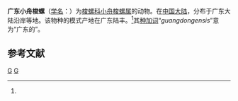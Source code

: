 {{Speciesbox
| taxon = Cymbovula guangdongensis
| binomial_authority = (Ma, 1997)<ref name='id10754'>{{cite web| url =http://www.bioinfo.cn/db05/BjdwSpecies.php?action=view&id=10754| title =广东小舟梭螺| work =《中国动物物种编目数据库》| publisher =中国科学院微生物研究所| author =中国科学院动物研究所| accessdate =2009-04-28| deadurl =yes| archiveurl =https://web.archive.org/web/20160305093900/http://www.bioinfo.cn/db05/BjdwSpecies.php?action=view&id=10754| archivedate =2016-03-05}}</ref>
}}

'''广东小舟梭螺'''（[[学名|学名]]：{{lang|la|''Cymbovula guangdongensis''}}）为[[梭螺科|梭螺科]][[小舟梭螺属|小舟梭螺属]]的动物。在[[中国大陆|中国大陆]]，分布于广东大陆沿岸等地。该物种的模式产地在广东陆丰。<ref name='id10754'/>其[[种加词|种加词]]“''guangdongensis''”意为“广东的”。

== 参考文献 ==
{{reflist}}

{{软体动物小作品}}

{{Taxonbar}}
[[Category:1997年描述的动物|G]]
[[Category:小舟梭螺属|G]]